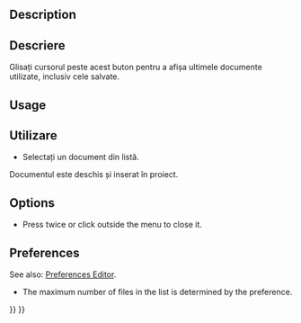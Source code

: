<languages/>

{{Docnav
|[[Std_Open|Open]]
|[[Std_CloseActiveWindow|CloseActiveWindow]]
|[[Std_File_Menu|Std File Menu]]
|IconL=Std_Open.svg
|IconR=Std_CloseActiveWindow.svg
|IconC=Freecad.svg
}}

<div class="mw-translate-fuzzy">
{{GuiCommand/ro|Name=Std RecentFiles|Name/ro=Fișiere recente|MenuLocation=[[Std File Menu/ro|File]] → Fișiere recente||Workbenches=All|Shortcut=|SeeAlso=[[Std Open/ro|Deschidere]], [[Std Import/ro|Importul]]}}
</div>

==Description==

<div class="mw-translate-fuzzy">
==Descriere==
Glisați cursorul peste acest buton pentru a afișa ultimele documente utilizate, inclusiv cele salvate.
</div>

==Usage==

<div class="mw-translate-fuzzy">
==Utilizare==
* Selectați un document din listă.
Documentul este deschis și inserat în proiect.
</div>

==Options==

* Press {{KEY|Esc}} twice or click outside the menu to close it.

==Preferences==

See also: [[Preferences_Editor|Preferences Editor]].

* The maximum number of files in the list is determined by the {{MenuCommand|Edit → Preferences... → General → General → Size of recent file list}} preference.


{{Docnav
|[[Std_Open|Open]]
|[[Std_CloseActiveWindow|CloseActiveWindow]]
|[[Std_File_Menu|Std File Menu]]
|IconL=Std_Open.svg
|IconR=Std_CloseActiveWindow.svg
|IconC=Freecad.svg
}}

{{Std_Base_navi{{#translation:}}}}
{{Userdocnavi{{#translation:}}}}